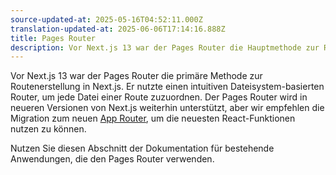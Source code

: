 ```yaml
---
source-updated-at: 2025-05-16T04:52:11.000Z
translation-updated-at: 2025-06-06T17:14:16.888Z
title: Pages Router
description: Vor Next.js 13 war der Pages Router die Hauptmethode zur Routenerstellung in Next.js mit einem intuitiven Dateisystem-basierten Router.
---
```


Vor Next.js 13 war der Pages Router die primäre Methode zur Routenerstellung in Next.js. Er nutzte einen intuitiven Dateisystem-basierten Router, um jede Datei einer Route zuzuordnen. Der Pages Router wird in neueren Versionen von Next.js weiterhin unterstützt, aber wir empfehlen die Migration zum neuen [App Router](/docs/app), um die neuesten React-Funktionen nutzen zu können.

Nutzen Sie diesen Abschnitt der Dokumentation für bestehende Anwendungen, die den Pages Router verwenden.